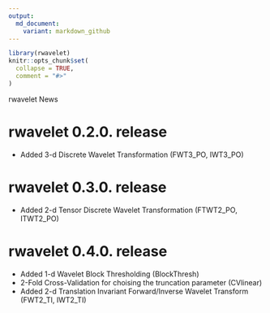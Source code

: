 ```yaml
---
output:
  md_document:
    variant: markdown_github
---
```

```r
library(rwavelet)
knitr::opts_chunk$set(
  collapse = TRUE,
  comment = "#>"
)
```

rwavelet News

# rwavelet 0.2.0. release
* Added 3-d Discrete Wavelet Transformation (FWT3_PO, IWT3_PO)

# rwavelet 0.3.0. release
* Added 2-d Tensor Discrete Wavelet Transformation (FTWT2_PO, ITWT2_PO)

# rwavelet 0.4.0. release
* Added 1-d Wavelet Block Thresholding (BlockThresh)
* 2-Fold Cross-Validation for choising the truncation parameter (CVlinear)
* Added 2-d Translation Invariant Forward/Inverse Wavelet Transform (FWT2_TI, IWT2_TI)
